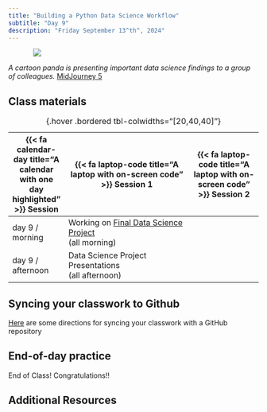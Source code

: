 ```yaml
---
title: "Building a Python Data Science Workflow"
subtitle: "Day 9"
description: "Friday September 13^th^, 2024"
---
```


::: {style="width: 80%; margin: auto;"}
![](images/presentation.png)
:::

:::{.gray-text .center-text}
*A cartoon panda is presenting important data science findings to a group of colleagues.* [MidJourney 5](https://www.midjourney.com/jobs/f9613559-9db7-4c36-bf8b-e34663ea7a3e?index=0)
:::

## Class materials

| {{< fa calendar-day title="A calendar with one day highlighted" >}} Session  | {{< fa laptop-code title="A laptop with on-screen code" >}} Session 1  |  {{< fa laptop-code title="A laptop with on-screen code" >}} Session 2 |
|-------------------|-----------------------------------------------------------------------------------------------------------------------------------------------------|----------------------------------------------------------------------------------|
| day 9 / morning   |  Working on [Final Data Science Project](final_project.qmd) <br> (all morning) |  |
| day 9 / afternoon |  Data Science Project Presentations <br> (all afternoon) |  |
: {.hover .bordered tbl-colwidths="[20,40,40]"} 

## Syncing your classwork to Github

[Here](interactive-sessions/8a_github.qmd) are some directions for syncing your classwork with a GitHub repository


## End-of-day practice

End of Class! Congratulations!!


## Additional Resources
